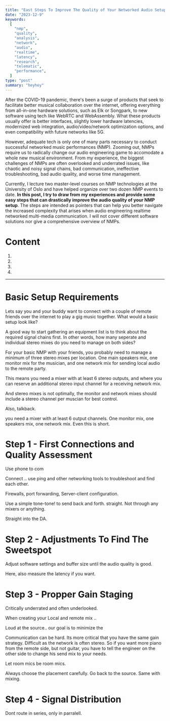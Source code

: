 ```yaml
---
title: "East Steps To Improve The Quality of Your Networked Audio Setup"
date: "2023-12-9"
keywords:
  [
    "nmp",
    "quality",
    "analysis",
    "network",
    "audio",
    "realtime",
    "latency",
    "research",
    "telematic",
    "performance",
  ]
type: "post"
summary: "heyhey"
---
```


After the COVID-19 pandemic, there's been a surge of products that seek to facilitate better musical collaboration over the internet, offering everything from all-in-one hardware solutions, such as <MyLink href="https://www.elk.audio/live">Elk</MyLink> or <MyLink href="https://www.songpark.com/company">Songpark</MyLink>, to new software using tech like WebRTC and WebAssembly. What these products usually offer is better interfaces, slightly lower hardware latencies, modernized web integration, audio/video/network optimization options, and even compatibility with future networks like 5G.

However, adequate tech is only one of many parts necessary to conduct successful networked music performances (NMP). Zooming out, NMPs require us to radically change our audio engineering game to accomodate a whole new musical environment. From my experience, the biggest challenges of NMPs are often overlooked and underrated issues, like chaotic and noisy signal chains, bad communication, ineffective troubleshooting, bad audio quality, and worse time management.

Currently, I lecture two master-level courses on NMP technologies at the University of Oslo and have helped organize over two dozen NMP events to date. **In this post, I try to draw from my experiences and provide some easy steps that can drastically improve the audio quality of your NMP setup**. The steps are intended as pointers that can help you better navigate the increased complexity that arises when audio engineering realtime networked multi-media communication. I will not cover different software solutions nor give a comprehensive overview of NMPs.

# Content

1. <MyLink href=""></MyLink>
1. <MyLink href=""></MyLink>
1. <MyLink href=""></MyLink>
1. <MyLink href=""></MyLink>

---

# Basic Setup Requirements

Lets say you and your buddy want to connect with a couple of remote friends over the internet to play a gig music together. What would a basic setup look like?

A good way to start gathering an equipment list is to think about the required signal chains first. In other words, how many seperate and individual stereo mixes do you need to manage on both sides?

For your basic NMP with your friends, you probably need to manage a minimum of three stereo mixes per location. One main speakers mix, one monitor mix for the musician, and one network mix for sending local audio to the remote party.

This means you need a mixer with at least 6 stereo outputs, and where you can reserve an additional stereo input channel for a receiving network mix.

And stereo mixes is not optimally, the monitor and network mixes should include a stereo channel per muscian for best control.

Also, talkback.

you need a mixer with at least 6 output channels. One monitor mix, one speakers mix, one network mix. Even this is short.

# Step 1 - First Connections and Quality Assessment

Use phone to com

Connect .. use ping and other networking tools to troubleshoot and find each other.

Firewalls, port forwarding, Server-client configuration.

Use a simple tone-tone! to send back and forth. straight. Not through any mixers or anything.

Straight into the DA.

# Step 2 - Adjustments To Find The Sweetspot

Adjust software settings and buffer size until the audio quality is good.

Here, also measure the latency if you want.

# Step 3 - Propper Gain Staging

Critically underrated and often underlooked.

When creating your Local and remote mix ..

Loud at the source.. our goal is to minimize the

Communication can be hard. Its more critical that you have the same gain strategy.
Difficult as the network is often stereo. So if you want more piano from the remote side, but not guitar, you have to tell the engineer on the other side to change his send mix to your needs.

Let room mics be room mics.

Always choose the placement carefully. Go back to the source.
Same with mixing.

# Step 4 - Signal Distribution

Dont route in series, only in parralell.
